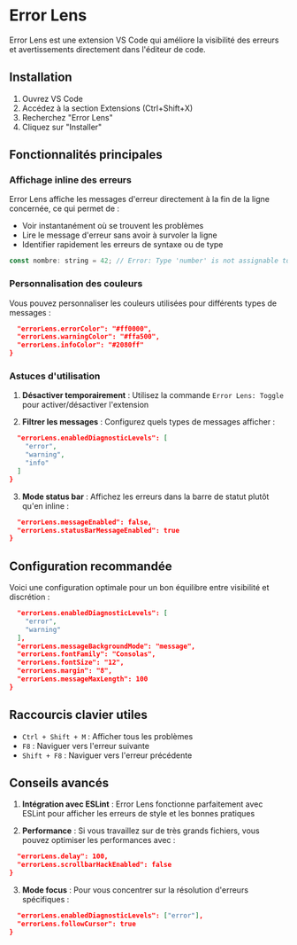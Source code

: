 
# Error Lens

Error Lens est une extension VS Code qui améliore la visibilité des erreurs et avertissements directement dans l'éditeur de code.

## Installation

1. Ouvrez VS Code
2. Accédez à la section Extensions (Ctrl+Shift+X)
3. Recherchez "Error Lens"
4. Cliquez sur "Installer"

## Fonctionnalités principales

### Affichage inline des erreurs

Error Lens affiche les messages d'erreur directement à la fin de la ligne concernée, ce qui permet de :
- Voir instantanément où se trouvent les problèmes
- Lire le message d'erreur sans avoir à survoler la ligne
- Identifier rapidement les erreurs de syntaxe ou de type

```js copy
const nombre: string = 42; // Error: Type 'number' is not assignable to type 'string'
```

### Personnalisation des couleurs

Vous pouvez personnaliser les couleurs utilisées pour différents types de messages :


```json copy
  "errorLens.errorColor": "#ff0000",
  "errorLens.warningColor": "#ffa500",
  "errorLens.infoColor": "#2080ff"
}
```


### Astuces d'utilisation

1. **Désactiver temporairement** : Utilisez la commande `Error Lens: Toggle` pour activer/désactiver l'extension

2. **Filtrer les messages** : Configurez quels types de messages afficher :

```json copy
  "errorLens.enabledDiagnosticLevels": [
    "error",
    "warning",
    "info"
  ]
}
```


3. **Mode status bar** : Affichez les erreurs dans la barre de statut plutôt qu'en inline :
```json copy
  "errorLens.messageEnabled": false,
  "errorLens.statusBarMessageEnabled": true
}
```


## Configuration recommandée

Voici une configuration optimale pour un bon équilibre entre visibilité et discrétion :


```json copy
  "errorLens.enabledDiagnosticLevels": [
    "error",
    "warning"
  ],
  "errorLens.messageBackgroundMode": "message",
  "errorLens.fontFamily": "Consolas",
  "errorLens.fontSize": "12",
  "errorLens.margin": "8",
  "errorLens.messageMaxLength": 100
}
```


## Raccourcis clavier utiles

- `Ctrl + Shift + M` : Afficher tous les problèmes
- `F8` : Naviguer vers l'erreur suivante
- `Shift + F8` : Naviguer vers l'erreur précédente

## Conseils avancés

1. **Intégration avec ESLint** : Error Lens fonctionne parfaitement avec ESLint pour afficher les erreurs de style et les bonnes pratiques

2. **Performance** : Si vous travaillez sur de très grands fichiers, vous pouvez optimiser les performances avec :

```json copy
  "errorLens.delay": 100,
  "errorLens.scrollbarHackEnabled": false
}
```


3. **Mode focus** : Pour vous concentrer sur la résolution d'erreurs spécifiques :

```json copy
  "errorLens.enabledDiagnosticLevels": ["error"],
  "errorLens.followCursor": true
}
```

